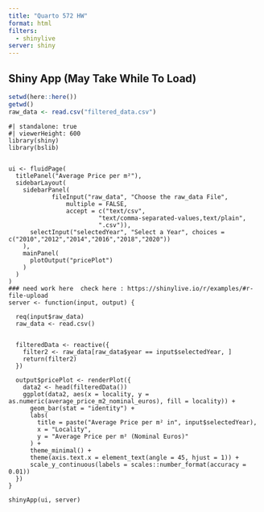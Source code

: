 ```yaml
---
title: "Quarto 572 HW"
format: html
filters: 
  - shinylive
server: shiny
---
```


## Shiny App (May Take While To Load)

```r
setwd(here::here())
getwd()
raw_data <- read.csv("filtered_data.csv")
```

```shinylive-r
#| standalone: true
#| viewerHeight: 600
library(shiny)
library(bslib)


ui <- fluidPage(
  titlePanel("Average Price per m²"),
  sidebarLayout(
    sidebarPanel(
            fileInput("raw_data", "Choose the raw_data File",
                multiple = FALSE,
                accept = c("text/csv",
                         "text/comma-separated-values,text/plain",
                         ".csv")),
      selectInput("selectedYear", "Select a Year", choices = c("2010","2012","2014","2016","2018","2020"))
    ),
    mainPanel(
      plotOutput("pricePlot")
    )
  )
)
### need work here  check here : https://shinylive.io/r/examples/#r-file-upload
server <- function(input, output) {
  
  req(input$raw_data)
  raw_data <- read.csv()
  
  
  filteredData <- reactive({
    filter2 <- raw_data[raw_data$year == input$selectedYear, ]
    return(filter2)
  })
  
  output$pricePlot <- renderPlot({
    data2 <- head(filteredData())
    ggplot(data2, aes(x = locality, y = as.numeric(average_price_m2_nominal_euros), fill = locality)) +
      geom_bar(stat = "identity") +
      labs(
        title = paste("Average Price per m² in", input$selectedYear),
        x = "Locality",
        y = "Average Price per m² (Nominal Euros)"
      ) +
      theme_minimal() +
      theme(axis.text.x = element_text(angle = 45, hjust = 1)) +
      scale_y_continuous(labels = scales::number_format(accuracy = 0.01))
  })
}

shinyApp(ui, server)
```

